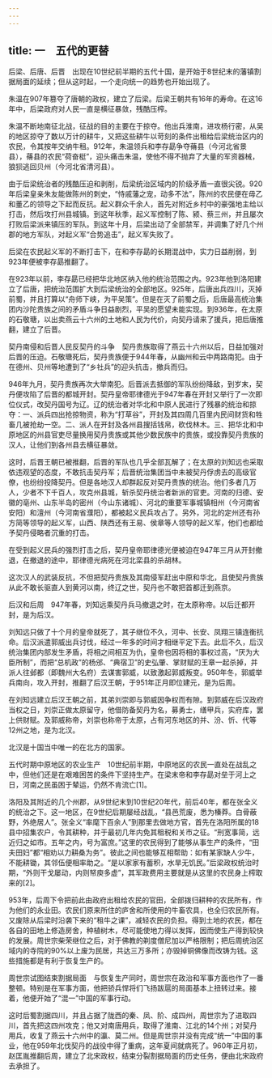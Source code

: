 ```yaml
---
---
---
```

title: 一　五代的更替
---




后梁、后唐、后晋　出现在10世纪前半期的五代十国，是开始于8世纪末的藩镇割据局面的延续；但从这时起，一个走向统一的趋势也开始出现了。

朱温在907年篡夺了唐朝的政权，建立了后梁。后梁王朝共有16年的寿命。在这16年中，后梁政府对人民一直是横征暴敛，残酷压榨。

朱温不断地南征北战，征战的目的主要在于掠夺。他出兵淮南，进攻杨行密，从吴的地区掠夺了数以万计的耕牛，又把这些耕牛以苛刻的条件出租给后梁统治区内的农民，令其按年交纳牛租。912年，朱温领兵和李存勗争夺蓨县（今河北省景县），蓨县的农民“荷奋梃”，迎头痛击朱温，使他不得不抛弃了大量的军资器械，狼狈逃回贝州（今河北省清河县）。

由于后梁统治者的残酷压迫和剥削，后梁统治区域内的阶级矛盾一直很尖锐。920年后梁皇亲朱友能做陈州的刺史，“恃戚藩之宠，动多不法”，陈州的农民便在毋乙和董乙的领导之下起而反抗。起义群众千余人，首先对附近乡村中的豪强地主给以打击，然后攻打州县城镇。到这年秋季，起义军控制了陈、颍、蔡三州，并且屡次打败后梁派来镇压的军队。到这年十月，后梁出动了全部禁军，并调集了好几个州郡的地方军队，对起义军“合势追击”，起义军失败了。

后梁在农民起义军的不断打击下，在和李存勗的长期混战中，实力日益削弱，到923年便被李存勗推翻了。

在923年以前，李存勗已经把华北地区纳入他的统治范围之内。923年他到洛阳建立了后唐，把统治范围扩大到后梁统治的全部地区。925年，后唐出兵四川，灭掉前蜀，并且打算以“舟师下峡，为平吴策”。但是在灭了前蜀之后，后唐最高统治集团内沙陀贵族之间的矛盾斗争日益剧烈，平吴的愿望未能实现。到936年，在太原的石敬瑭，以出卖燕云十六州的土地和人民为代价，向契丹请来了援兵，把后唐推翻，建立了后晋。

契丹南侵和后晋人民反契丹的斗争　契丹贵族取得了燕云十六州以后，日益加强对后晋的压迫。石敬瑭死后，契丹贵族便于944年春，从幽州和云中两路南犯。由于在德州、贝州等地遭到了“乡社兵”的迎头抗击，撤兵而归。

946年九月，契丹贵族再次大举南犯。后晋派去抵御的军队纷纷降敌，到岁末，契丹便攻陷了后晋的都城开封。契丹皇帝耶律德光于947年春在开封又举行了一次即位仪式，改契丹国号为辽。辽的统治者对华北和中原人民进行了残暴的统治和掠夺：一、派兵四出抢掠物资，称为“打草谷”，开封及其四周几百里内民间财货和牲畜几被抢劫一空。二、派人在开封及各州县搜括钱帛，砍伐林木。三、把华北和中原地区的州县官吏尽量换用契丹贵族或其他少数民族中的贵族，或投靠契丹贵族的汉人，让他们到各州县去横征暴敛。

这时，后晋王朝已被推翻，后晋的军队也几乎全部瓦解了；在太原的刘知远也采取依违观望的态度，不敢抗击契丹军；后晋统治集团当中未被契丹俘虏去的高级官僚，也纷纷投降契丹。但是各地汉人却群起反对契丹贵族的统治。他们多者几万人，少者不下千百人，攻克州县城，斩杀契丹统治者新派的官吏。河南的归德、安徽的亳州、山东半岛的密州（今山东诸城）、河北的重要军事城镇相州（今河南省安阳）和澶州（今河南省濮阳），都被起义民兵攻占了。另外，河北的定州还有孙方简等领导的起义军，山西、陕西还有王易、侯章等人领导的起义军，他们也都给予契丹侵略者沉重的打击。

在受到起义民兵的强烈打击之后，契丹皇帝耶律德光便被迫在947年三月从开封撤退，在撤退的途中，耶律德光病死在河北栾县的杀胡林。

这次汉人的武装反抗，不但把契丹贵族及其南侵军赶出中原和华北，且使契丹贵族从此不敢长驱直人到黄河以南，终辽之世，契丹也不敢把首都迁到燕京。

后汉和后周　947年春，刘知远乘契丹兵马撤退之时，在太原称帝。以后迁都开封，是为后汉。

刘知远只做了十个月的皇帝就死了，其子继位不久，河中、长安、凤翔三镇连衡抗命。后汉派遣郭威出兵讨伐，经过一年多的时间才相继平定下去。此后不久，后汉统治集团内部发生矛盾，将相之间相互为仇，皇帝也因将相的事权过高，“厌为大臣所制”，而把“总机政”的杨邠、“典宿卫”的史弘肇、掌财赋的王章一起杀掉，并派人往邺都（即魏州大名府）去谋害郭威，以致激起郭威叛变。950年冬，郭威举兵南向，攻入开封，推翻了后汉王朝，于951年正月即位建元，是为后周。

在刘知远建立后汉王朝之前，其弟刘崇即与郭威因争权而有隙。到郭威在后汉政府当权之日，刘崇正做太原留守，他借防备契丹为名，募勇士，缮甲兵，实府库，罢上供财赋。及郭威称帝，刘崇也称帝于太原，占有河东地区的并、汾、忻、代等12州之地，是为北汉。

北汉是十国当中唯一的在北方的国家。

五代时期中原地区的农业生产　10世纪前半期，中原地区的农民一直处在战乱之中，但他们还是在艰难困苦的条件下坚持生产。在梁末帝和李存勗对垒于河上之日，河南之民虽困于辇运，仍然不肯流亡[1]。

洛阳及其附近的几个州郡，从9世纪末到10世纪20年代，前后40年，都在张全义的统治之下。这一地区，在9世纪后期屡经战乱，“县邑荒废，悉为榛莽。白骨蔽野，外绝居人”。张全义“率麾下百余人”到那里去做地方官，首先在洛阳所属的18县中招集农户，令其耕种，并于最初几年内免其租税和关市之征。“刑宽事简，远近归之如市。五年之内，号为富庶。”这里的农民得到了能够从事生产的条件，“田夫田妇”都“相劝以力耕桑为务”。彼此之间也能够互相帮助：如有某家缺人少牛，不能耕锄，其邻伍便相率助之。“是以家家有蓄积，水旱无饥民。”后梁政权统治时期，“外则干戈屡动，内则帑庾多虚”，其军政费用主要就是从这里的农民身上榨取来的[2]。

953年，后周下令把前此由政府出租给农民的官田，全部拨归耕种的农民所有，作为他们的永业田。农民们原来所住的庐舍和所使用的牛畜农具，也全归农民所有。又废除从后梁时沿袭下来的“租牛之课”，减轻农民的负担。得到土地的农民，都在各自的田地上修造房舍，种植树木，尽可能使地力得以发挥，因而使生产得到较快的发展。周世宗柴荣继位之后，对于佛教的剃度僧尼加以严格限制；把后周统治区域内的寺院的90%以上废为民居，共达三万多所；亦毁掉铜佛像而改铸为钱。这些措施都是有利于恢复生产的。

周世宗试图结束割据局面　与恢复生产同时，周世宗在政治和军事方面也作了一番整顿。特别是在军事方面，他把骄兵悍将们飞扬跋扈的局面基本上扭转过来。接着，他便开始了“混一”中国的军事行动。

这时后蜀割据四川，并且占据了陇西的秦、凤、阶、成四州，周世宗为了进取四川，首先把这四州攻克；他又对南唐用兵，取得了淮南、江北的14个州；对契丹用兵，收复了燕云十六州中的瀛、莫二州。但是周世宗并没有完成“统一”中国的事业，他在959年北伐契丹的战役中得了重病，这年夏间就病死了。960年正月初，赵匡胤推翻后周，建立了北宋政权，结束分裂割据局面的历史任务，便由北宋政府去承担了。